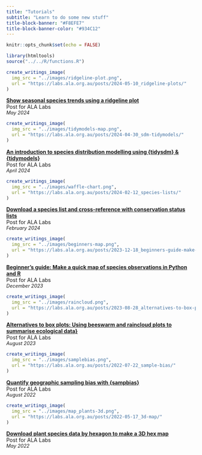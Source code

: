 ```yaml
---
title: "Tutorials"
subtitle: "Learn to do some new stuff"
title-block-banner: "#F8EFE7"
title-block-banner-color: "#934C12"
---
```


```r
knitr::opts_chunk$set(echo = FALSE)
```

```r
library(htmltools)
source("../../R/functions.R")
```


::: {.column-body-outset}

::: {layout="[[30,70]]"}
::: {.centre-it style="margin-top:auto; margin-bottom:auto;"}
```r
create_writings_image(
  img_src = "../images/ridgeline-plot.png",
  url = "https://labs.ala.org.au/posts/2024-05-10_ridgeline-plots/"
)
```
:::

[**Show seasonal species trends using a ridgeline plot**](https://labs.ala.org.au/posts/2024-05-10_ridgeline-plots/) \
Post for ALA Labs \
[*May 2024*]{style="font-size:.8rem"}
:::


::: {layout="[[30,70]]"}
::: {.centre-it style="margin-top:auto; margin-bottom:auto;"}
```r
create_writings_image(
  img_src = "../images/tidymodels-map.png",
  url = "https://labs.ala.org.au/posts/2024-04-30_sdm-tidymodels/"
)
```
:::

[**An introduction to species distribution modelling using {tidysdm} & {tidymodels}**](https://labs.ala.org.au/posts/2024-04-30_sdm-tidymodels/) \
Post for ALA Labs \
[*April 2024*]{style="font-size:.8rem"}
:::


::: {layout="[[30,70]]"}
::: {.centre-it style="margin-top:auto; margin-bottom:auto;"}
```r
create_writings_image(
  img_src = "../images/waffle-chart.png",
  url = "https://labs.ala.org.au/posts/2024-02-12_species-lists/"
)
```
:::

[**Download a species list and cross-reference with conservation status lists**](https://labs.ala.org.au/posts/2023-12-18_beginners-guide-make-a-map/) \
Post for ALA Labs \
[*February 2024*]{style="font-size:.8rem"}
:::


::: {layout="[[30,70]]"}
::: {.centre-it style="margin-top:auto; margin-bottom:auto;"}
```r
create_writings_image(
  img_src = "../images/beginners-map.png",
  url = "https://labs.ala.org.au/posts/2023-12-18_beginners-guide-make-a-map/"
)
```
:::

[**Beginner’s guide: Make a quick map of species observations in Python and R**](https://labs.ala.org.au/posts/2023-12-18_beginners-guide-make-a-map/) \
Post for ALA Labs \
[*December 2023*]{style="font-size:.8rem"}
:::


::: {layout="[[30,70]]"}
::: {.centre-it style="margin-top:auto; margin-bottom:auto;"}
```r
create_writings_image(
  img_src = "../images/raincloud.png",
  url = "https://labs.ala.org.au/posts/2023-08-28_alternatives-to-box-plots/post.html"
)
```
:::

[**Alternatives to box plots: Using beeswarm and raincloud plots to summarise ecological data}**](https://labs.ala.org.au/posts/2023-08-28_alternatives-to-box-plots/) \
Post for ALA Labs \
[*August 2023*]{style="font-size:.8rem"}
:::


::: {layout="[[30,70]]"}
::: {.centre-it style="margin-top:auto; margin-bottom:auto;"}
```r
create_writings_image(
  img_src = "../images/samplebias.png",
  url = "https://labs.ala.org.au/posts/2022-07-22_sample-bias/"
)
```
:::

[**Quantify geographic sampling bias with {sampbias}**](https://labs.ala.org.au/posts/2022-07-22_sample-bias/) \
Post for ALA Labs \
[*August 2022*]{style="font-size:.8rem"}
:::


::: {layout="[[30,70]]"}
::: {.centre-it style="margin-top:auto; margin-bottom:auto;"}
```r
create_writings_image(
  img_src = "../images/map_plants-3d.png",
  url = "https://labs.ala.org.au/posts/2022-05-17_3d-map/"
)
```
:::

[**Download plant species data by hexagon to make a 3D hex map**](https://labs.ala.org.au/posts/2022-05-17_3d-map/) \
Post for ALA Labs \
[*May 2022*]{style="font-size:.8rem"}
:::

:::